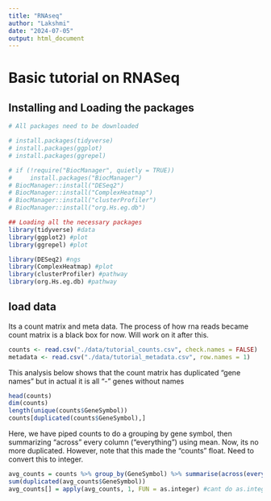 ```yaml
---
title: "RNAseq"
author: "Lakshmi"
date: "2024-07-05"
output: html_document
---
```


# Basic tutorial on RNASeq

## Installing and Loading the packages
```r
# All packages need to be downloaded

# install.packages(tidyverse)
# install.packages(ggplot)
# install.packages(ggrepel)

# if (!require("BiocManager", quietly = TRUE))
#     install.packages("BiocManager")
# BiocManager::install("DESeq2")
# BiocManager::install("ComplexHeatmap")
# BiocManager::install("clusterProfiler")
# BiocManager::install("org.Hs.eg.db")

## Loading all the necessary packages
library(tidyverse) #data
library(ggplot2) #plot
library(ggrepel) #plot

library(DESeq2) #ngs
library(ComplexHeatmap) #plot
library(clusterProfiler) #pathway
library(org.Hs.eg.db) #pathway
```

## load data 
Its a count matrix and meta data. The process of how rna reads became count matrix is a black box for now. Will work on it after this. 
```r
counts <- read.csv("./data/tutorial_counts.csv", check.names = FALSE)
metadata <- read.csv("./data/tutorial_metadata.csv", row.names = 1)
```

This analysis below shows that the count matrix has duplicated "gene names" but in actual it is all "-" genes without names
```r
head(counts)
dim(counts)
length(unique(counts$GeneSymbol))
counts[duplicated(counts$GeneSymbol),]
```

Here, we have piped counts to do a grouping by gene symbol, then summarizing "across" every column ("everything") using mean. Now, its no more duplicated. However, note that this made the "counts" float. Need to convert this to integer. 
```r
avg_counts = counts %>% group_by(GeneSymbol) %>% summarise(across(everything(),mean))
sum(duplicated(avg_counts$GeneSymbol))
avg_counts[] = apply(avg_counts, 1, FUN = as.integer) #cant do as.integer(avg_counts) as its a tibble not a base data.frame. This also lets go of the gene symbol column, and now we have only 6 columns. 
```






